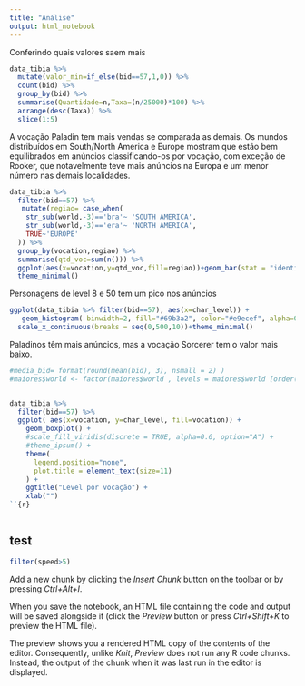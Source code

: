 ```yaml
---
title: "Análise"
output: html_notebook
---
```


Conferindo quais valores saem mais

```r
data_tibia %>% 
  mutate(valor_min=if_else(bid==57,1,0)) %>% 
  count(bid) %>% 
  group_by(bid) %>% 
  summarise(Quantidade=n,Taxa=(n/25000)*100) %>% 
  arrange(desc(Taxa)) %>% 
  slice(1:5)

```

A vocação Paladin tem mais vendas se comparada as demais. 
Os mundos distribuídos em South/North America e Europe mostram que estão bem equilibrados em anúncios classificando-os por vocação, com exceção de Rooker, que notavelmente teve mais anúncios na Europa e um menor número nas demais localidades.

```r

data_tibia %>% 
  filter(bid==57) %>% 
   mutate(regiao= case_when(
    str_sub(world,-3)=='bra'~ 'SOUTH AMERICA',
    str_sub(world,-3)=='era'~ 'NORTH AMERICA',
    TRUE~'EUROPE'
  )) %>% 
  group_by(vocation,regiao) %>% 
  summarise(qtd_voc=sum(n())) %>% 
  ggplot(aes(x=vocation,y=qtd_voc,fill=regiao))+geom_bar(stat = "identity",color='black') +
  theme_minimal()

```

Personagens de level 8 e 50 tem um pico nos anúncios

```r
ggplot(data_tibia %>% filter(bid==57), aes(x=char_level)) + 
   geom_histogram( binwidth=2, fill="#69b3a2", color="#e9ecef", alpha=0.9)+
  scale_x_continuous(breaks = seq(0,500,10))+theme_minimal()

```

Paladinos têm mais anúncios, mas a vocação Sorcerer tem o valor mais baixo.

```r
#media_bid= format(round(mean(bid), 3), nsmall = 2) )
#maiores$world <- factor(maiores$world , levels = maiores$world [order(maiores$media_bid)])


data_tibia %>%
  filter(bid==57) %>% 
  ggplot( aes(x=vocation, y=char_level, fill=vocation)) +
    geom_boxplot() +
    #scale_fill_viridis(discrete = TRUE, alpha=0.6, option="A") +
    #theme_ipsum() +
    theme(
      legend.position="none",
      plot.title = element_text(size=11)
    ) +
    ggtitle("Level por vocação") +
    xlab("")
``{r}

```


```r

```
## test

```r
filter(speed>5)
```

Add a new chunk by clicking the *Insert Chunk* button on the toolbar or by pressing *Ctrl+Alt+I*.

When you save the notebook, an HTML file containing the code and output will be saved alongside it (click the *Preview* button or press *Ctrl+Shift+K* to preview the HTML file).

The preview shows you a rendered HTML copy of the contents of the editor. Consequently, unlike *Knit*, *Preview* does not run any R code chunks. Instead, the output of the chunk when it was last run in the editor is displayed.

